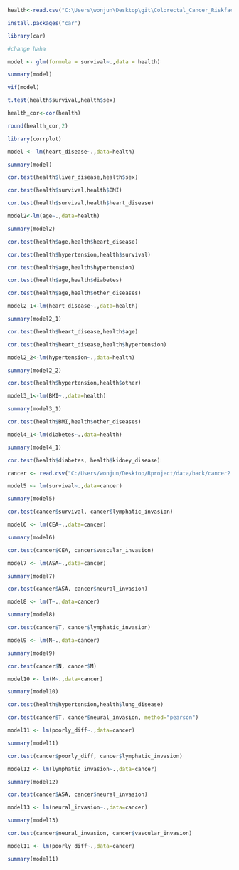 ```r
health<-read.csv("C:\Users\wonjun\Desktop\git\Colorectal_Cancer_Riskfactor_Analisys/sample_dataset.csv", stringsAsFactors = TRUE)
```

```r
install.packages("car")
```

```r
library(car)
```

```r
#change haha
```

```r
model <- glm(formula = survival~.,data = health)
```

```r
summary(model)
```

```r
vif(model)
```


```r
t.test(health$survival,health$sex)
```


```r
health_cor<-cor(health)
```

```r
round(health_cor,2)
```


```r
library(corrplot)
```

```r
model <- lm(heart_disease~.,data=health)
```

```r
summary(model)
```

```r
cor.test(health$liver_disease,health$sex)
```

```r
cor.test(health$survival,health$BMI)
```

```r
cor.test(health$survival,health$heart_disease)
```

```r
model2<-lm(age~.,data=health)
```

```r
summary(model2)
```

```r
cor.test(health$age,health$heart_disease)
```

```r
cor.test(health$hypertension,health$survival)
```

```r
cor.test(health$age,health$hypertension)
```

```r
cor.test(health$age,health$diabetes)
```

```r
cor.test(health$age,health$other_diseases)
```

```r
model2_1<-lm(heart_disease~.,data=health)
```

```r
summary(model2_1)
```

```r
cor.test(health$heart_disease,health$age)
```

```r
cor.test(health$heart_disease,health$hypertension)
```

```r
model2_2<-lm(hypertension~.,data=health)
```

```r
summary(model2_2)
```

```r
cor.test(health$hypertension,health$other)
```

```r
model3_1<-lm(BMI~.,data=health)
```

```r
summary(model3_1)
```

```r
cor.test(health$BMI,health$other_diseases)
```

```r
model4_1<-lm(diabetes~.,data=health)
```

```r
summary(model4_1)
```

```r
cor.test(health$diabetes, health$kidney_disease)
```

```r
cancer <- read.csv("C:/Users/wonjun/Desktop/Rproject/data/back/cancer2.csv", stringsAsFactors = TRUE)
```

```r
model5 <- lm(survival~.,data=cancer)
```

```r
summary(model5)
```

```r
cor.test(cancer$survival, cancer$lymphatic_invasion)
```

```r
model6 <- lm(CEA~.,data=cancer)
```

```r
summary(model6)
```

```r
cor.test(cancer$CEA, cancer$vascular_invasion)
```

```r
model7 <- lm(ASA~.,data=cancer)
```

```r
summary(model7)
```

```r
cor.test(cancer$ASA, cancer$neural_invasion)
```

```r
model8 <- lm(T~.,data=cancer)
```

```r
summary(model8)
```

```r
cor.test(cancer$T, cancer$lymphatic_invasion)
```

```r
model9 <- lm(N~.,data=cancer)
```

```r
summary(model9)
```

```r
cor.test(cancer$N, cancer$M)
```

```r
model10 <- lm(M~.,data=cancer)
```

```r
summary(model10)
```

```r
cor.test(health$hypertension,health$lung_disease)
```

```r
cor.test(cancer$T, cancer$neural_invasion, method="pearson")
```

```r
model11 <- lm(poorly_diff~.,data=cancer)
```

```r
summary(model11)
```

```r
cor.test(cancer$poorly_diff, cancer$lymphatic_invasion)
```

```r
model12 <- lm(lymphatic_invasion~.,data=cancer)
```

```r
summary(model12)
```

```r
cor.test(cancer$ASA, cancer$neural_invasion)
```

```r
model13 <- lm(neural_invasion~.,data=cancer)
```

```r
summary(model13)
```

```r
cor.test(cancer$neural_invasion, cancer$vascular_invasion)
```

```r
model11 <- lm(poorly_diff~.,data=cancer)
```

```r
summary(model11)
```

```r

```

```r

```

